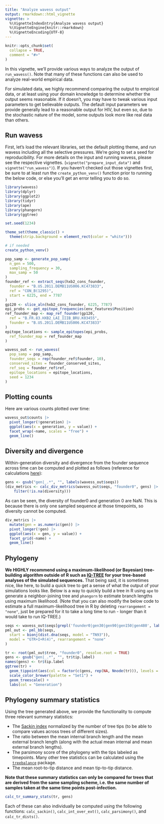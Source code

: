 ```yaml
---
title: "Analyze wavess output"
output: rmarkdown::html_vignette
vignette: >
  %\VignetteIndexEntry{Analyze wavess output}
  %\VignetteEngine{knitr::rmarkdown}
  %\VignetteEncoding{UTF-8}
---
```


```r
knitr::opts_chunk$set(
  collapse = TRUE,
  comment = "#>"
)
```

In this vignette, we'll provide various ways to analyze the output of
`run_wavess()`. Note that many of these functions can also be used to analyze
real-world empirical data.

For simulated data, we highly recommend comparing the output to empirical data,
or at least using your domain knowledge to determine whether the output seems
reasonable. If it doesn't, you may have to tweak various input parameters to 
get believable outputs. The default input parameters we provide generally 
lead to a reasonable output for HIV, but even so, due to the stochastic nature
of the model, some outputs look more like real data than others.

## Run wavess

First, let's load the relevant libraries, set the default plotting theme, and
run wavess including all the selective pressures.
We're going to set a seed for reproducibility.
For more details on the input and running wavess,
please see the respective vignettes. (`vignette("prepare_input_data")` and 
`vignette("run_wavess")`). If you haven't checked out those vignettes first, be
sure to at least run the `create_python_venv()` function prior to running the 
below code, or else you'll get an error telling you to do so. 

```r
library(wavess)
library(dplyr)
library(ggplot2)
library(tidyr)
library(ape)
library(phangorn)
library(ggtree)

set.seed(1234)

theme_set(theme_classic() +
  theme(strip.background = element_rect(color = "white")))

# if needed
create_python_venv()

pop_samp <- generate_pop_samp(
  n_gen = 500,
  sampling_frequency = 30,
  max_samp = 50
)
founder_ref <- extract_seqs(hxb2_cons_founder,
  founder = "B.US.2011.DEMB11US006.KC473833",
  ref = "CON_B(1295)",
  start = 6225, end = 7787
)
gp120 <- slice_aln(hxb2_cons_founder, 6225, 7787)
epi_probs <- get_epitope_frequencies(env_features$Position)
ref_founder_map <- map_ref_founder(gp120,
  ref = "B.FR.83.HXB2_LAI_IIIB_BRU.K03455",
  founder = "B.US.2011.DEMB11US006.KC473833"
)
epitope_locations <- sample_epitopes(epi_probs,
  ref_founder_map = ref_founder_map
)

wavess_out <- run_wavess(
  pop_samp = pop_samp,
  founder_seqs = rep(founder_ref$founder, 10),
  conserved_sites = founder_conserved_sites,
  ref_seq = founder_ref$ref,
  epitope_locations = epitope_locations,
  seed = 1234
)
```

## Plotting counts

Here are various counts plotted over time:

```r
wavess_out$counts |>
  pivot_longer(!generation) |>
  ggplot(aes(x = generation, y = value)) +
  facet_wrap(~name, scales = "free") +
  geom_line()
```

## Diversity and divergence

Within-generation diversity and divergence from the founder sequence across time 
can be computed and plotted as follows 
(reference for calculations 
[here](https://journals.plos.org/ploscompbiol/article?id=10.1371/journal.pcbi.1004625)):

```r
gens <- gsub("gen|_.*", "", labels(wavess_out$seqs))
(div_metrics <- calc_div_metrics(wavess_out$seqs, "founder0", gens) |>
    filter(!is.na(diversity)))
```

As can be seen, the diversity of founder0 and generation 0 are NaN. This is because
there is only one sampled sequence at those timepoints, so diversity cannot be
computed.

```r
div_metrics |>
  mutate(gen = as.numeric(gen)) |>
  pivot_longer(!gen) |>
  ggplot(aes(x = gen, y = value)) +
  facet_grid(~name) +
  geom_line()
```


## Phylogeny

**We HIGHLY recommend using a maximum-likelihood (or Bayesian) tree-building 
algorithm outside of R such as [IQ-TREE](http://www.iqtree.org/) for your
tree-based analyses of the simulated sequences.** That being said, it is
sometimes nice, like here, to build a quick tree to get a sense of what the
output of your simulations looks like. Below is a way to quickly build a tree in
R using `ape` to generate a neighbor-joining tree and `phangorn` to estimate
branch lengths using maximum likelihood. (Note that you can also modify the
below code to estimate a full maximum-likelihood tree in R by deleting 
`rearrangement = "none"`, just be prepared for it to take a long time to run - 
longer than it would take to run IQ-TREE.)

```r
seqs <- wavess_out$seqs[grepl('founder0|gen30|gen90|gen150|gen480', labels(wavess_out$seqs)),]
pml_out <- pml_bb(seqs,
  start = bionj(dist.dna(seqs, model = "TN93")),
  model = "GTR+I+R(4)", rearrangement = "none"
)

tr <- root(pml_out$tree, "founder0", resolve.root = TRUE)
gens <- gsub("gen|_.*", "", tr$tip.label)
names(gens) <- tr$tip.label
ggtree(tr) +
  geom_tippoint(aes(col = factor(c(gens, rep(NA, Nnode(tr))), levels = c("founder0", sort(unique(as.numeric(gens))))))) +
  scale_color_brewer(palette = "Set1") +
  geom_treescale() +
  labs(col = "Generation")
```

## Phylogeny summary statistics

Using the tree generated above, we provide the functionality to compute three
relevant summary statistics:

- The [Sackin index](https://treebalance.wordpress.com/sackin-index/) normalized
by the number of tree tips (to be able to compare values across trees of
different sizes).
- The ratio between the mean internal branch length and the mean external branch
length (along with the actual mean internal and mean external branch lengths).
- The parsimony score of the phylogeny with the tips labeled as timepoints.
Many other tree statistics can be calculated using the
[`treebalance`](https://treebalance.wordpress.com/) package.
- The mean root-to-tip distance and mean tip-to-tip distance. 

**Note that these summary statistics can only be compared for trees that are
derived from the same sampling scheme, i.e. the same number of samples taken
at the same time points post-infection.**

```r
calc_tr_summary_stats(tr, gens)
```

Each of these can also individually be computed using the following functions:
`calc_sackin()`, `calc_int_over_ext()`, `calc_parsimony()`, and `calc_tr_dists()`.


